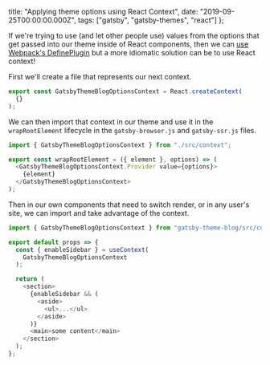   title: "Applying theme options using React Context",
  date: "2019-09-25T00:00:00.000Z",
  tags: ["gatsby", "gatsby-themes", "react"]
};

If we're trying to use (and let other people use) values
from the options that get passed into our theme inside of
React components, then we can
[use Webpack's DefinePlugin](/post/applying-theme-options-using-webpacks-defineplugin/)
but a more idiomatic solution can be to use React context!

First we'll create a file that represents our next context.

```js title="src/context.js"
export const GatsbyThemeBlogOptionsContext = React.createContext(
  {}
);
```

We can then import that context in our theme and use it in
the `wrapRootElement` lifecycle in the `gatsby-browser.js`
and `gatsby-ssr.js` files.

```js title="gatsby-browser.js"
import { GatsbyThemeBlogOptionsContext } from "./src/context";

export const wrapRootElement = ({ element }, options) => (
  <GatsbyThemeBlogOptionsContext.Provider value={options}>
    {element}
  </GatsbyThemeBlogOptionsContext>
);
```

Then in our own components that need to switch render, or in
any user's site, we can import and take advantage of the
context.

```js
import { GatsbyThemeBlogOptionsContext } from "gatsby-theme-blog/src/context";

export default props => {
  const { enableSidebar } = useContext(
    GatsbyThemeBlogOptionsContext
  );

  return (
    <section>
      {enableSidebar && (
        <aside>
          <ul>...</ul>
        </aside>
      )}
      <main>some content</main>
    </section>
  );
};
```
